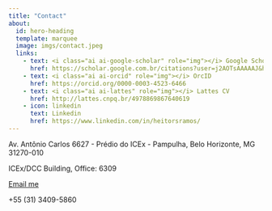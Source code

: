 ```yaml
---
title: "Contact"
about:
  id: hero-heading
  template: marquee
  image: imgs/contact.jpeg
  links:
    - text: <i class="ai ai-google-scholar" role="img"></i> Google Scholar
      href: https://scholar.google.com.br/citations?user=j2AOTsAAAAAJ&hl=en
    - text: <i class="ai ai-orcid" role="img"></i> OrcID
      href: https://orcid.org/0000-0003-4523-6466
    - text: <i class="ai ai-lattes" role="img"></i> Lattes CV
      href: http://lattes.cnpq.br/4978869867640619 
    - icon: linkedin
      text: Linkedin
      href: https://www.linkedin.com/in/heitorsramos/
---
```

 

<i class="bi bi-envelope"></i> Av. Antônio Carlos 6627 - Prédio do ICEx - Pampulha, Belo Horizonte, MG 31270-010

<i class="bi bi-building"></i> ICEx/DCC Building, Office: 6309

<i class="bi bi-at"></i> [Email me](mailto:ramosh@dcc.ufmg.br)

<i class="bi bi-telephone"></i>+55 (31) 3409-5860


